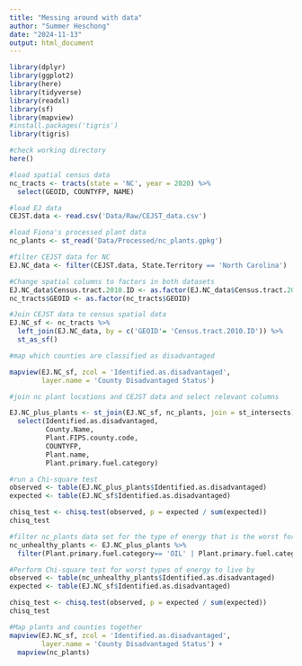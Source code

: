 ```yaml
---
title: "Messing around with data"
author: "Summer Heschong"
date: "2024-11-13"
output: html_document
---
```


```r
library(dplyr)
library(ggplot2)
library(here)
library(tidyverse)
library(readxl)
library(sf)
library(mapview)
#install.packages('tigris')
library(tigris)
```


```r
#check working directory
here()

#load spatial census data
nc_tracts <- tracts(state = 'NC', year = 2020) %>%
  select(GEOID, COUNTYFP, NAME)

#load EJ data
CEJST.data <- read.csv('Data/Raw/CEJST_data.csv')

#load Fiona's processed plant data
nc_plants <- st_read('Data/Processed/nc_plants.gpkg')

```



```r
#filter CEJST data for NC
EJ.NC_data <- filter(CEJST.data, State.Territory == 'North Carolina')

#Change spatial columns to factors in both datasets 
EJ.NC_data$Census.tract.2010.ID <- as.factor(EJ.NC_data$Census.tract.2010.ID)
nc_tracts$GEOID <- as.factor(nc_tracts$GEOID)

#Join CEJST data to census spatial data
EJ.NC_sf <- nc_tracts %>%
  left_join(EJ.NC_data, by = c('GEOID'= 'Census.tract.2010.ID')) %>%
  st_as_sf()

```

```r
#map which counties are classified as disadvantaged

mapview(EJ.NC_sf, zcol = 'Identified.as.disadvantaged',
        layer.name = 'County Disadvantaged Status')

```

```r
#join nc plant locations and CEJST data and select relevant columns

EJ.NC_plus_plants <- st_join(EJ.NC_sf, nc_plants, join = st_intersects) %>%
  select(Identified.as.disadvantaged, 
         County.Name, 
         Plant.FIPS.county.code, 
         COUNTYFP, 
         Plant.name,
         Plant.primary.fuel.category)

``` 

```r
#run a Chi-square test
observed <- table(EJ.NC_plus_plants$Identified.as.disadvantaged)
expected <- table(EJ.NC_sf$Identified.as.disadvantaged)

chisq_test <- chisq.test(observed, p = expected / sum(expected))
chisq_test

#filter nc_plants data set for the type of energy that is the worst for human health 
nc_unhealthy_plants <- EJ.NC_plus_plants %>%
  filter(Plant.primary.fuel.category== 'OIL' | Plant.primary.fuel.category == 'GAS' | Plant.primary.fuel.category== 'COAL' | Plant.primary.fuel.category=='NUCLEAR' |Plant.primary.fuel.category=='BIOMASS')

#Perform Chi-square test for worst types of energy to live by
observed <- table(nc_unhealthy_plants$Identified.as.disadvantaged)
expected <- table(EJ.NC_sf$Identified.as.disadvantaged)

chisq_test <- chisq.test(observed, p = expected / sum(expected))
chisq_test


```



```r
#Map plants and counties together
mapview(EJ.NC_sf, zcol = 'Identified.as.disadvantaged',
        layer.name = 'County Disadvantaged Status') +
  mapview(nc_plants)

```
